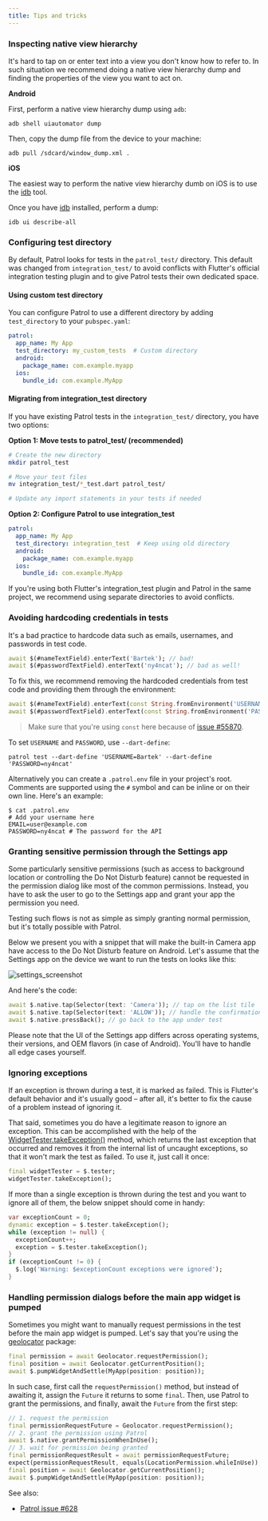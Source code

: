 ```yaml
---
title: Tips and tricks
---
```


### Inspecting native view hierarchy

It's hard to tap on or enter text into a view you don't know how to refer to. In
such situation we recommend doing a native view hierarchy dump and finding the
properties of the view you want to act on.

**Android**

First, perform a native view hierarchy dump using `adb`:

```
adb shell uiautomator dump
```

Then, copy the dump file from the device to your machine:

```
adb pull /sdcard/window_dump.xml .
```

**iOS**

The easiest way to perform the native view hierarchy dumb on iOS is to use the
[idb] tool.

Once you have [idb] installed, perform a dump:

```
idb ui describe-all
```

### Configuring test directory

By default, Patrol looks for tests in the `patrol_test/` directory. This default was changed from `integration_test/` to avoid conflicts with Flutter's official integration testing plugin and to give Patrol tests their own dedicated space.

#### Using custom test directory

You can configure Patrol to use a different directory by adding `test_directory` to your `pubspec.yaml`:

```yaml title="pubspec.yaml"
patrol:
  app_name: My App
  test_directory: my_custom_tests  # Custom directory
  android:
    package_name: com.example.myapp
  ios:
    bundle_id: com.example.MyApp
```

#### Migrating from integration_test directory

If you have existing Patrol tests in the `integration_test/` directory, you have two options:

**Option 1: Move tests to patrol_test/ (recommended)**
```bash
# Create the new directory
mkdir patrol_test

# Move your test files
mv integration_test/*_test.dart patrol_test/

# Update any import statements in your tests if needed
```

**Option 2: Configure Patrol to use integration_test**
```yaml title="pubspec.yaml"
patrol:
  app_name: My App
  test_directory: integration_test  # Keep using old directory
  android:
    package_name: com.example.myapp
  ios:
    bundle_id: com.example.MyApp
```

<Info>
If you're using both Flutter's integration_test plugin and Patrol in the same project, we recommend using separate directories to avoid conflicts.
</Info>

### Avoiding hardcoding credentials in tests

It's a bad practice to hardcode data such as emails, usernames, and passwords in
test code.

```dart
await $(#nameTextField).enterText('Bartek'); // bad!
await $(#passwordTextField).enterText('ny4ncat'); // bad as well!
```

To fix this, we recommend removing the hardcoded credentials from test code and
providing them through the environment:

```dart
await $(#nameTextField).enterText(const String.fromEnvironment('USERNAME'));
await $(#passwordTextField).enterText(const String.fromEnvironment('PASSWORD'));
```

> Make sure that you're using `const` here because of [issue #55870][55870].

To set `USERNAME` and `PASSWORD`, use `--dart-define`:

```
patrol test --dart-define 'USERNAME=Bartek' --dart-define 'PASSWORD=ny4ncat'
```

Alternatively you can create a `.patrol.env` file in your project's root. Comments
are supported using the `#` symbol and can be inline or on their own line. Here's
an example:

```
$ cat .patrol.env
# Add your username here
EMAIL=user@example.com
PASSWORD=ny4ncat # The password for the API
```

### Granting sensitive permission through the Settings app

Some particularly sensitive permissions (such as access to background location
or controlling the Do Not Disturb feature) cannot be requested in the permission
dialog like most of the common permissions. Instead, you have to ask the user to
go to the Settings app and grant your app the permission you need.

Testing such flows is not as simple as simply granting normal permission, but
it's totally possible with Patrol.

Below we present you with a snippet that will make the built-in Camera app have
access to the Do Not Disturb feature on Android. Let's assume that the Settings
app on the device we want to run the tests on looks like this:

![settings_screenshot]

And here's the code:

```dart
await $.native.tap(Selector(text: 'Camera')); // tap on the list tile
await $.native.tap(Selector(text: 'ALLOW')); // handle the confirmation dialog
await $.native.pressBack(); // go back to the app under test
```

Please note that the UI of the Settings app differs across operating systems,
their versions, and OEM flavors (in case of Android). You'll have to handle all
edge cases yourself.

### Ignoring exceptions

If an exception is thrown during a test, it is marked as failed. This is
Flutter's default behavior and it's usually good – after all, it's better to fix
the cause of a problem instead of ignoring it.

That said, sometimes you do have a legitimate reason to ignore an exception.
This can be accomplished with the help of the
[WidgetTester.takeException()][take_exception] method, which returns the last
exception that occurred and removes it from the internal list of uncaught
exceptions, so that it won't mark the test as failed. To use it, just call it
once:

```dart
final widgetTester = $.tester;
widgetTester.takeException();
```

If more than a single exception is thrown during the test and you want to ignore
all of them, the below snippet should come in handy:

```dart
var exceptionCount = 0;
dynamic exception = $.tester.takeException();
while (exception != null) {
  exceptionCount++;
  exception = $.tester.takeException();
}
if (exceptionCount != 0) {
  $.log('Warning: $exceptionCount exceptions were ignored');
}
```

### Handling permission dialogs before the main app widget is pumped

Sometimes you might want to manually request permissions in the test before the
main app widget is pumped. Let's say that you're using the [geolocator] package:

```dart
final permission = await Geolocator.requestPermission();
final position = await Geolocator.getCurrentPosition();
await $.pumpWidgetAndSettle(MyApp(position: position));
```

In such case, first call the `requestPermission()` method, but instead of
awaiting it, assign the `Future` it returns to some `final`. Then, use Patrol to
grant the permissions, and finally, await the `Future` from the first step:

```dart
// 1. request the permission
final permissionRequestFuture = Geolocator.requestPermission();
// 2. grant the permission using Patrol
await $.native.grantPermissionWhenInUse();
// 3. wait for permission being granted
final permissionRequestResult = await permissionRequestFuture;
expect(permissionRequestResult, equals(LocationPermission.whileInUse));
final position = await Geolocator.getCurrentPosition();
await $.pumpWidgetAndSettle(MyApp(position: position));
```

See also:

- [Patrol issue #628]

[patrol issue #628]: https://github.com/leancodepl/patrol/issues/628
[geolocator]: https://pub.dev/packages/geolocator
[idb]: https://github.com/facebook/idb
[settings_screenshot]: https://user-images.githubusercontent.com/10289319/194897313-849b8b84-df7a-4bf3-9b06-bb2782876d03.png
[take_exception]: https://api.flutter.dev/flutter/flutter_test/WidgetTester/takeException.html
[55870]: https://github.com/flutter/flutter/issues/55870
